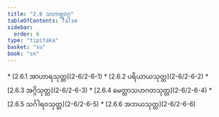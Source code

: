 ```yaml
---
title: "2.6 သာကစ္ဆဝဂ္ဂ"
tableOfContents: false
sidebar:
  order: 6
type: "tipitaka"
basket: "su"
book: "sn"
---
```



<DynamicBreadcrumb />



<TableOfContents book="sn" section="2.6">
* [2.6.1 အာဟာရသုတ္တ](2-6/2-6-1)
* [2.6.2 ပရိယာယသုတ္တ](2-6/2-6-2)
* [2.6.3 အဂ္ဂိသုတ္တ](2-6/2-6-3)
* [2.6.4 မေတ္တာသဟဂတသုတ္တ](2-6/2-6-4)
* [2.6.5 သင်္ဂါရဝသုတ္တ](2-6/2-6-5)
* [2.6.6 အဘယသုတ္တ](2-6/2-6-6)
</TableOfContents>